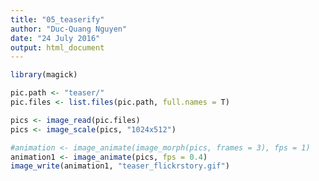 ```yaml
---
title: "05_teaserify"
author: "Duc-Quang Nguyen"
date: "24 July 2016"
output: html_document
---
```


```r
library(magick)

pic.path <- "teaser/"
pic.files <- list.files(pic.path, full.names = T)

pics <- image_read(pic.files) 
pics <- image_scale(pics, "1024x512")

#animation <- image_animate(image_morph(pics, frames = 3), fps = 1)
animation1 <- image_animate(pics, fps = 0.4)
image_write(animation1, "teaser_flickrstory.gif")

```
